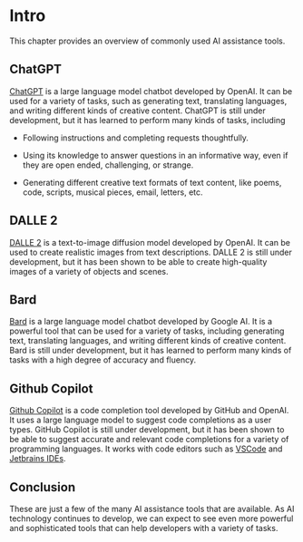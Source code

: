 # Intro

This chapter provides an overview of commonly used AI assistance tools.

## ChatGPT

[ChatGPT](https://chat.openai.com/) is a large language model chatbot developed by OpenAI. It can be used for a variety of tasks, such as generating text, translating languages, and writing different kinds of creative content. ChatGPT is still under development, but it has learned to perform many kinds of tasks, including 

- Following instructions and completing requests thoughtfully.

- Using its knowledge to answer questions in an informative way, even if they are open ended, challenging, or strange.

- Generating different creative text formats of text content, like poems, code, scripts, musical pieces, email, letters, etc.

## DALLE 2

[DALLE 2](https://openai.com/dall-e-2) is a text-to-image diffusion model developed by OpenAI. It can be used to create realistic images from text descriptions. DALLE 2 is still under development, but it has been shown to be able to create high-quality images of a variety of objects and scenes.

## Bard

[Bard](https://bard.google.com/) is a large language model chatbot developed by Google AI. It is a powerful tool that can be used for a variety of tasks, including generating text, translating languages, and writing different kinds of creative content. Bard is still under development, but it has learned to perform many kinds of tasks with a high degree of accuracy and fluency.

## Github Copilot

[Github Copilot](https://github.com/features/copilot) is a code completion tool developed by GitHub and OpenAI. It uses a large language model to suggest code completions as a user types. GitHub Copilot is still under development, but it has been shown to be able to suggest accurate and relevant code completions for a variety of programming languages. It works with code editors such as [VSCode](https://en.wikipedia.org/wiki/Visual_Studio_Code) and [Jetbrains IDEs](https://en.wikipedia.org/wiki/JetBrains).

## Conclusion

These are just a few of the many AI assistance tools that are available. As AI technology continues to develop, we can expect to see even more powerful and sophisticated tools that can help developers with a variety of tasks.
